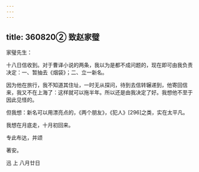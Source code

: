 ```yaml
---
---
---
```

title: 360820② 致赵家璧
---




家璧先生：

十八日信收到。对于曹译小说的两条，我以为是都不成问题的，现在即可由我负责决定：一、暂抽去《烟袋》；二、立一新名。

因为他在旅行，我不知道其住址，一时无从探问，待到去信转辗递到，他寄回信来，我又不在上海了：这样就可以拖半年。所以还是由我决定了好。我想他不至于因此见怪的。

但我想：新名可以用漂亮点的，《两个朋友》，《犯人》[296]之类，实在太平凡。

我想在月底走，十月初回来。

专此布达，并颂

著安。

迅 上 八月廿日